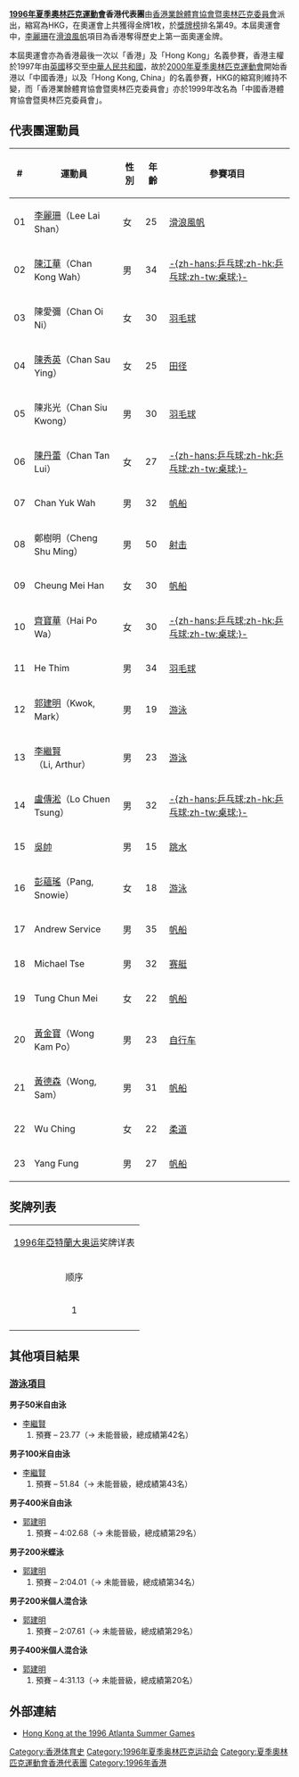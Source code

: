 {{NoteTA|G1=Sports}}
{{Infobox Country Olympics
|NOC=HKG
|games=1996年夏季
|competitors=23
|sports=10
|flagbearer=[[陳秀英|陳秀英]]（開幕）<br />[[李麗珊|李麗珊]]（閉幕）
|officials=
|gold=1
|silver=0
|bronze=0
|total=1
|rank=49
}}

'''[[1996年夏季奧林匹克運動會|1996年夏季奧林匹克運動會]]香港代表團'''由[[香港業餘體育協會暨奧林匹克委員會|香港業餘體育協會暨奧林匹克委員會]]派出，縮寫為HKG，在奧運會上共獲得金牌1枚，於[[1996年夏季奧林匹克運動會獎牌榜|獎牌榜]]排名第49。本屆奧運會中，[[李麗珊|李麗珊]]在[[1996年夏季奥林匹克运动会帆船比赛|滑浪風帆]]項目為香港奪得歷史上第一面奧運金牌。

本屆奧運會亦為香港最後一次以「香港」及「Hong Kong」名義參賽，香港主權於1997年由[[英國|英國]]移交至[[中華人民共和國|中華人民共和國]]，故於[[2000年夏季奧林匹克運動會|2000年夏季奧林匹克運動會]]開始香港以「中國香港」以及「Hong Kong, China」的名義參賽，HKG的縮寫則維持不變，而「香港業餘體育協會暨奧林匹克委員會」亦於1999年改名為「中國香港體育協會暨奧林匹克委員會」。

==代表團運動員==
{| class="wikitable sortable"
!#
!運動員
!性別
!年齡
!參賽項目
|-
|01 || [[李麗珊_(滑浪風帆運動員)|李麗珊]]（Lee Lai Shan） || 女 || 25 || [[1996年夏季奥林匹克运动会帆船比赛|滑浪風帆]]
|-
|02 || [[陳江華_(乒乓球運動員)|陳江華]]（Chan Kong Wah） || 男 || 34 || [[1996年夏季奥林匹克运动会乒乓球比赛|-{zh-hans:乒乓球;zh-hk:乒乓球;zh-tw:桌球;}-]]
|-
|03 || 陳愛彌（Chan Oi Ni） || 女 || 30 || [[1996年夏季奥林匹克运动会羽毛球比赛|羽毛球]]
|-
|04 || [[陳秀英|陳秀英]]（Chan Sau Ying） || 女 || 25 || [[1996年夏季奥林匹克运动会田径比赛|田径]]
|-
|05 || 陳兆光（Chan Siu Kwong） || 男 || 30 || [[1996年夏季奥林匹克运动会羽毛球比赛|羽毛球]]
|-
|06 || [[陳丹蕾|陳丹蕾]]（Chan Tan Lui） || 女 || 27 || [[1996年夏季奥林匹克运动会乒乓球比赛|-{zh-hans:乒乓球;zh-hk:乒乓球;zh-tw:桌球;}-]]
|-
|07 || Chan Yuk Wah || 男 || 32 || [[1996年夏季奥林匹克运动会帆船比赛|帆船]]	
|-
|08 || 鄭樹明（Cheng Shu Ming） || 男 || 50 || [[1996年夏季奥林匹克运动会射击比赛|射击]]
|-
|09 || Cheung Mei Han || 女 || 30 || [[1996年夏季奥林匹克运动会帆船比赛|帆船]]	
|-
|10 || [[齊寶華|齊寶華]]（Hai Po Wa） || 女 || 30 || [[1996年夏季奥林匹克运动会乒乓球比赛|-{zh-hans:乒乓球;zh-hk:乒乓球;zh-tw:桌球;}-]]	
|-
|11 || He Thim || 男 || 34 || [[1996年夏季奥林匹克运动会羽毛球比赛|羽毛球]]
|-
|12 || [[郭建明|郭建明]]（Kwok, Mark） || 男 || 19 || [[1996年夏季奥林匹克运动会游泳比赛|游泳]]
|-
|13 || [[李繼賢|李繼賢]]（Li, Arthur） || 男 || 23 || [[1996年夏季奥林匹克运动会游泳比赛|游泳]]
|-
|14 || [[盧傳淞|盧傳淞]]（Lo Chuen Tsung） || 男 || 32 || [[1996年夏季奥林匹克运动会乒乓球比赛|-{zh-hans:乒乓球;zh-hk:乒乓球;zh-tw:桌球;}-]]
|-
|15 || [[吳帥|吳帥]] || 男 || 15 || [[1996年夏季奥林匹克运动会跳水比赛|跳水]]	
|-
|16 || [[彭蘊瑤|彭蘊瑤]]（Pang, Snowie） || 女 || 18 || [[1996年夏季奥林匹克运动会游泳比赛|游泳]]
|-
|17 || Andrew Service || 男 || 35 || [[1996年夏季奥林匹克运动会帆船比赛|帆船]]	
|-
|18 || Michael Tse || 男 || 32 || [[1996年夏季奥林匹克运动会赛艇比赛|赛艇]]	
|-
|19 || Tung Chun Mei || 女 || 22	 || [[1996年夏季奥林匹克运动会帆船比赛|帆船]]	
|-
|20 || [[黃金寶|黃金寶]]（Wong Kam Po） || 男 || 23 || [[1996年夏季奥林匹克运动会自行车比赛|自行车]]	
|-
|21 || [[黃德森|黃德森]]（Wong, Sam） || 男 || 31 || [[1996年夏季奥林匹克运动会帆船比赛|帆船]]	
|-
|22 || Wu Ching	 || 女 || 22 ||	[[1996年夏季奥林匹克运动会柔道比赛|柔道]]	
|-
|23 || Yang Fung || 男 || 27 ||	[[1996年夏季奥林匹克运动会帆船比赛|帆船]]
|}

== 奖牌列表 ==
{| align=center class="wikitable" 
|- style="background:#ccccff"
|colspan="12" align="center" bgcolor="#ccccff"|[[1996年夏季奧林匹克運動會|1996年亞特蘭大奥运]]奖牌详表
|- style="text-align:center;"
|顺序
|日期
|项目
|姓名
|名次（奖牌）
|成绩
|- style="background:#ccccff; text-align:center;"
|1
|7月29日
|[[風帆|滑浪風帆]]：<br />女子滑浪風帆
|[[李麗珊_(滑浪風帆運動員)|李麗珊]]
|金牌
|
|-
|}

== 其他項目結果 ==
=== [[1996年夏季奧林匹克運動會游泳項目|游泳項目]] ===
'''男子50米自由泳'''
* [[李繼賢|李繼賢]]
*# 預賽 – 23.77（→ 未能晉級，總成績第42名）

'''男子100米自由泳'''
* [[李繼賢|李繼賢]]
*# 預賽 – 51.84（→ 未能晉級，總成績第43名）

'''男子400米自由泳'''
* [[郭建明|郭建明]]
*# 預賽 – 4:02.68（→ 未能晉級，總成績第29名）

'''男子200米蝶泳'''
* [[郭建明|郭建明]]
*# 預賽 – 2:04.01（→ 未能晉級，總成績第34名）

'''男子200米個人混合泳'''
* [[郭建明|郭建明]]
*# 預賽 – 2:07.61（→ 未能晉級，總成績第29名）

'''男子400米個人混合泳'''
* [[郭建明|郭建明]]
*# 預賽 – 4:31.13（→ 未能晉級，總成績第20名）

==外部連結==
* [https://web.archive.org/web/20110714230838/http://www.sports-reference.com/olympics/countries/HKG/summer/1996/ Hong Kong at the 1996 Atlanta Summer Games]

{{1996年夏季奥林匹克运动会代表团}}

[[Category:香港体育史|Category:香港体育史]]
[[Category:1996年夏季奥林匹克运动会|Category:1996年夏季奥林匹克运动会]]
[[Category:夏季奧林匹克運動會香港代表團|Category:夏季奧林匹克運動會香港代表團]]
[[Category:1996年香港|Category:1996年香港]]